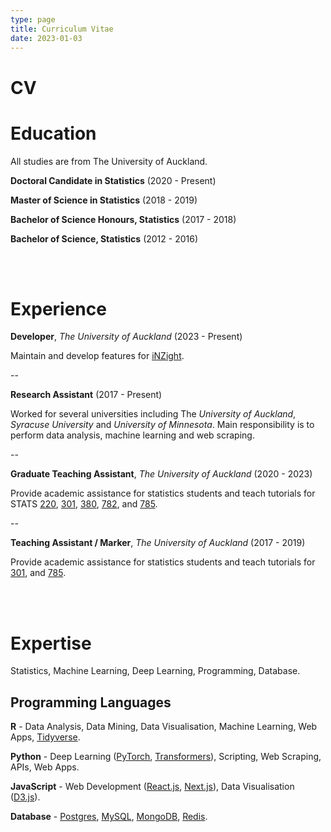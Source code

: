 ```yaml
---
type: page
title: Curriculum Vitae
date: 2023-01-03
---
```


# CV

<h1>Education</h1>

All studies are from The University of Auckland.

**Doctoral Candidate in Statistics** (2020 - Present)

**Master of Science in Statistics**  (2018 - 2019)

**Bachelor of Science Honours, Statistics**  (2017 - 2018)

**Bachelor of Science, Statistics**  (2012 - 2016)

<br></br>
<h1>Experience</h1>

**Developer**, *The University of Auckland* (2023 - Present)

Maintain and develop features for [iNZight](https://inzight.nz/).

--

**Research Assistant** (2017 - Present)

Worked for several universities including The *University of Auckland*, *Syracuse University* and *University of Minnesota*. 
Main responsibility is to perform data analysis, machine learning and web scraping.

--

**Graduate Teaching Assistant**, *The University of Auckland* (2020 - 2023)

Provide academic assistance for statistics students and teach tutorials for STATS 
[220](https://courseoutline.auckland.ac.nz/dco/course/STATS/220), 
[301](https://courseoutline.auckland.ac.nz/dco/course/STATS/301), 
[380](https://courseoutline.auckland.ac.nz/dco/course/STATS/380), 
[782](https://courseoutline.auckland.ac.nz/dco/course/STATS/782), 
and 
[785](https://courseoutline.auckland.ac.nz/dco/course/STATS/785).

--

**Teaching Assistant / Marker**, *The University of Auckland* (2017 - 2019)

Provide academic assistance for statistics students and teach tutorials for 
[301](https://courseoutline.auckland.ac.nz/dco/course/STATS/301), 
and
[785](https://courseoutline.auckland.ac.nz/dco/course/STATS/785).

<br></br>
<h1>Expertise</h1>

Statistics, Machine Learning, Deep Learning, Programming, Database.

<h2>Programming Languages</h2>

**R** - Data Analysis, Data Mining, Data Visualisation, Machine Learning, Web Apps, [Tidyverse](https://www.tidyverse.org/).

**Python** - Deep Learning ([PyTorch](https://pytorch.org/), [Transformers](https://huggingface.co/docs/transformers/index)), Scripting, Web Scraping, APIs, Web Apps.

**JavaScript** - Web Development ([React.js](https://reactjs.org/), [Next.js](https://nextjs.org/)), Data Visualisation ([D3.js](https://d3js.org/)).

**Database** - [Postgres](https://www.postgresql.org/), [MySQL](https://www.mysql.com/), [MongoDB](https://www.mongodb.com/), [Redis](https://redis.io/).
